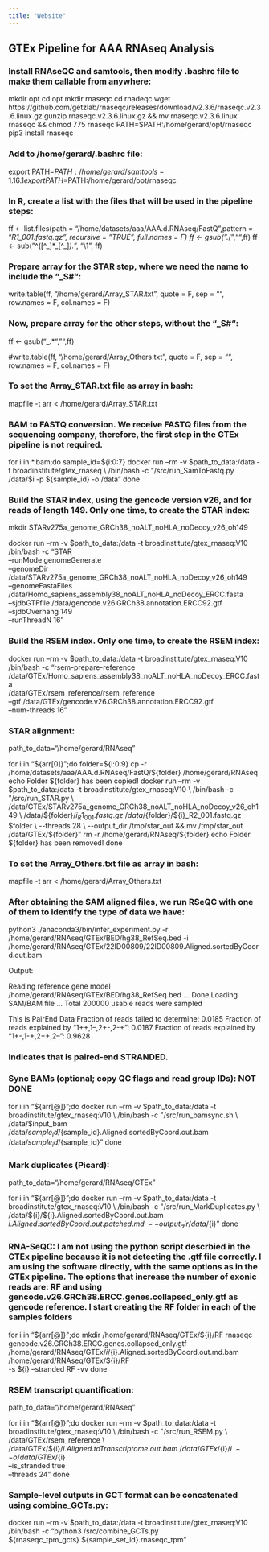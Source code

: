 ```yaml
---
title: "Website"
---
```


## GTEx Pipeline for AAA RNAseq Analysis

### Install RNAseQC and samtools, then modify .bashrc file to make them callable from anywhere:

mkdir opt cd opt mkdir rnaseqc cd rnadeqc wget https://github.com/getzlab/rnaseqc/releases/download/v2.3.6/rnaseqc.v2.3.6.linux.gz gunzip rnaseqc.v2.3.6.linux.gz && mv rnaseqc.v2.3.6.linux rnaseqc && chmod 775 rnaseqc PATH=\$PATH:/home/gerard/opt/rnaseqc pip3 install rnaseqc

### Add to /home/gerard/.bashrc file:

export PATH=$PATH:/home/gerard/samtools-1.16.1 export PATH=$PATH:/home/gerard/opt/rnaseqc

### In R, create a list with the files that will be used in the pipeline steps:

ff <- list.files(path = "/home/datasets/aaa/AAA.d.RNAseq/FastQ",pattern = "*R1_001.fastq.gz", recursive = "TRUE", full.names = F) 
ff <- gsub(".*/","",ff) 
ff <- sub("^([^_]*_[^_]*).*", "\\1", ff)

### Prepare array for the STAR step, where we need the name to include the "_S#":

write.table(ff, "/home/gerard/Array_STAR.txt", quote = F, sep = "", row.names = F, col.names = F)

### Now, prepare array for the other steps, without the "_S#":

ff <- gsub("_.*","",ff)

#write.table(ff, "/home/gerard/Array_Others.txt", quote = F, sep = "", row.names = F, col.names = F)

### To set the Array_STAR.txt file as array in bash:

mapfile -t arr < /home/gerard/Array_STAR.txt


### BAM to FASTQ conversion. We receive FASTQ files from the sequencing company, therefore, the first step in the GTEx pipeline is not required.

for i in *.bam;do 
sample_id=${i:0:7} 
docker run --rm -v $path_to_data:/data -t broadinstitute/gtex_rnaseq \
 /bin/bash -c "/src/run_SamToFastq.py /data/$i -p \${sample_id} -o /data" 
done


### Build the STAR index, using the gencode version v26, and for reads of length 149. Only one time, to create the STAR index:

mkdir STARv275a_genome_GRCh38_noALT_noHLA_noDecoy_v26_oh149

docker run --rm -v \$path_to_data:/data -t broadinstitute/gtex_rnaseq:V10 \
/bin/bash -c "STAR \
--runMode genomeGenerate \
--genomeDir /data/STARv275a_genome_GRCh38_noALT_noHLA_noDecoy_v26_oh149 \
--genomeFastaFiles /data/Homo_sapiens_assembly38_noALT_noHLA_noDecoy_ERCC.fasta \
--sjdbGTFfile /data/gencode.v26.GRCh38.annotation.ERCC92.gtf \
--sjdbOverhang 149 \
--runThreadN 16" 


### Build the RSEM index. Only one time, to create the RSEM index:

docker run --rm -v \$path_to_data:/data -t broadinstitute/gtex_rnaseq:V10 \
/bin/bash -c "rsem-prepare-reference \
/data/GTEx/Homo_sapiens_assembly38_noALT_noHLA_noDecoy_ERCC.fasta \
/data/GTEx/rsem_reference/rsem_reference \
--gtf /data/GTEx/gencode.v26.GRCh38.annotation.ERCC92.gtf \
--num-threads 16"


### STAR alignment:

path_to_data="/home/gerard/RNAseq"

for i in "${arr[0]}";do 
folder=${i:0:9} 
cp -r /home/datasets/aaa/AAA.d.RNAseq/FastQ/\${folder} /home/gerard/RNAseq 
echo Folder \${folder} has been copied! 
docker run --rm -v $path_to_data:/data -t broadinstitute/gtex_rnaseq:V10 \
 /bin/bash -c "/src/run_STAR.py \
 /data/GTEx/STARv275a_genome_GRCh38_noALT_noHLA_noDecoy_v26_oh149 \
 /data/${folder}/${i}_R1_001.fastq.gz \
 /data/${folder}/${i}_R2_001.fastq.gz\
 $folder \
 --threads 28 \
 --output_dir /tmp/star_out && mv /tmp/star_out /data/GTEx/${folder}" 
rm -r /home/gerard/RNAseq/\${folder} 
echo Folder \${folder} has been removed! 
done 


### To set the Array_Others.txt file as array in bash:

mapfile -t arr < /home/gerard/Array_Others.txt


### After obtaining the SAM aligned files, we run RSeQC with one of them to identify the type of data we have:

python3 ./anaconda3/bin/infer_experiment.py -r /home/gerard/RNAseq/GTEx/BED/hg38_RefSeq.bed -i /home/gerard/RNAseq/GTEx/22ID00809/22ID00809.Aligned.sortedByCoord.out.bam

Output:

Reading reference gene model /home/gerard/RNAseq/GTEx/BED/hg38_RefSeq.bed ... Done Loading SAM/BAM file ... Total 200000 usable reads were sampled

This is PairEnd Data Fraction of reads failed to determine: 0.0185 Fraction of reads explained by "1++,1--,2+-,2-+": 0.0187 Fraction of reads explained by "1+-,1-+,2++,2--": 0.9628

### Indicates that is paired-end STRANDED.


### Sync BAMs (optional; copy QC flags and read group IDs): NOT DONE

for i in "\${arr[@]}";do docker run --rm -v $path_to_data:/data -t broadinstitute/gtex_rnaseq:V10 \
 /bin/bash -c "/src/run_bamsync.sh \
 /data/$input_bam \
/data/${sample_id}/${sample_id}.Aligned.sortedByCoord.out.bam \
/data/${sample_id}/${sample_id}" 
done


### Mark duplicates (Picard):

path_to_data="/home/gerard/RNAseq/GTEx"

for i in "\${arr[@]}";do 
docker run --rm -v $path_to_data:/data -t broadinstitute/gtex_rnaseq:V10 \
 /bin/bash -c "/src/run_MarkDuplicates.py \
 /data/${i}/${i}.Aligned.sortedByCoord.out.bam \
 ${i}.Aligned.sortedByCoord.out.patched.md \
 --output_dir /data/${i}" 
done


### RNA-SeQC: I am not using the python script descrbied in the GTEx pipeline because it is not detecting the .gtf file correctly. I am using the software directly, with the same options as in the GTEx pipeline. The options that increase the number of exonic reads are: RF and using gencode.v26.GRCh38.ERCC.genes.collapsed_only.gtf as gencode reference. I start creating the RF folder in each of the samples folders

for i in "${arr[@]}";do 
mkdir /home/gerard/RNAseq/GTEx/${i}/RF rnaseqc gencode.v26.GRCh38.ERCC.genes.collapsed_only.gtf /home/gerard/RNAseq/GTEx/${i}/${i}.Aligned.sortedByCoord.out.md.bam /home/gerard/RNAseq/GTEx/${i}/RF\
-s \${i} --stranded RF -vv 
done


### RSEM transcript quantification:

path_to_data="/home/gerard/RNAseq"

for i in "\${arr[@]}";do 
docker run --rm -v $path_to_data:/data -t broadinstitute/gtex_rnaseq:V10 \
 /bin/bash -c "/src/run_RSEM.py \
  /data/GTEx/rsem_reference \
  /data/GTEx/${i}/${i}.Aligned.toTranscriptome.out.bam \
  /data/GTEx/${i}/${i} \
  --o /data/GTEx/${i} \
  --is_stranded true \
  --threads 24" 
done


### Sample-level outputs in GCT format can be concatenated using combine_GCTs.py:

docker run --rm -v $path_to_data:/data -t broadinstitute/gtex_rnaseq:V10 \
  /bin/bash -c "python3 /src/combine_GCTs.py \
    ${rnaseqc_tpm_gcts} \${sample_set_id}.rnaseqc_tpm"







